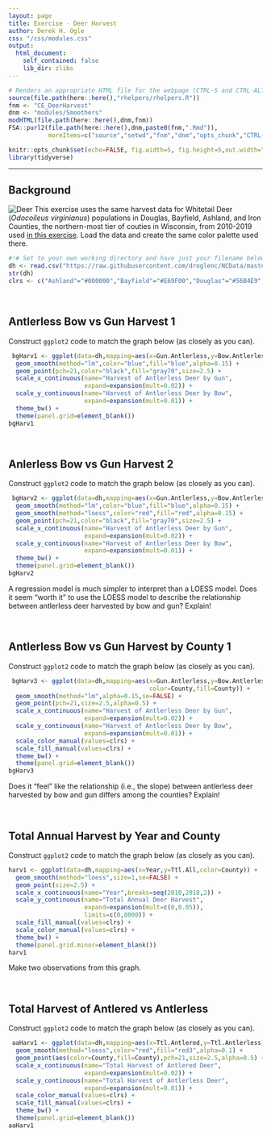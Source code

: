 ```yaml
---
layout: page
title: Exercise - Deer Harvest
author: Derek H. Ogle
css: "/css/modules.css"
output:
  html_document:
    self_contained: false
    lib_dir: zlibs
---
```


```r
# Renders an appropriate HTML file for the webpage (CTRL-S and CTRL-ALT-C)
source(file.path(here::here(),"rhelpers/rhelpers.R"))
fnm <- "CE_DeerHarvest"
dnm <- "modules/Smoothers"
modHTML(file.path(here::here(),dnm,fnm))
FSA::purl2(file.path(here::here(),dnm,paste0(fnm,".Rmd")),
           moreItems=c("source","setwd","fnm","dnm","opts_chunk","CTRL-S"))
```
```r
knitr::opts_chunk$set(echo=FALSE, fig.width=5, fig.height=5,out.width="60%",message=FALSE)
library(tidyverse)
```

----

## Background
<img src="../zimgs/Deer.jpg" alt="Deer" class="img-right">
This exercise uses the same harvest data for Whitetail Deer (*Odocoileus virginianus*) populations in Douglas, Bayfield, Ashland, and Iron Counties, the northern-most tier of couties in Wisconsin, from 2010-2019 used [in this exercise](../Means/CE_DeerHarvest.html). Load the data and create the same color palette used there.

```r
#!# Set to your own working directory and have just your filename below.
dh <- read.csv("https://raw.githubusercontent.com/droglenc/NCData/master/DeerHarvest.csv")
str(dh)
clrs <- c("Ashland"="#000000","Bayfield"="#E69F00","Douglas"="#56B4E9","Iron"="#009E73")
```

&nbsp;

## Antlerless Bow vs Gun Harvest 1
Construct `ggplot2` code to match the graph below (as closely as you can).

```r
 bgHarv1 <- ggplot(data=dh,mapping=aes(x=Gun.Antlerless,y=Bow.Antlerless)) +
  geom_smooth(method="lm",color="blue",fill="blue",alpha=0.15) +
  geom_point(pch=21,color="black",fill="gray70",size=2.5) +
  scale_x_continuous(name="Harvest of Antlerless Deer by Gun",
                     expand=expansion(mult=0.02)) +
  scale_y_continuous(name="Harvest of Antlerless Deer by Bow",
                     expand=expansion(mult=0.01)) +
  theme_bw() +
  theme(panel.grid=element_blank())
bgHarv1
```

&nbsp;


## Anlerless Bow vs Gun Harvest 2
Construct `ggplot2` code to match the graph below (as closely as you can).

```r
 bgHarv2 <- ggplot(data=dh,mapping=aes(x=Gun.Antlerless,y=Bow.Antlerless)) +
  geom_smooth(method="lm",color="blue",fill="blue",alpha=0.15) +
  geom_smooth(method="loess",color="red",fill="red",alpha=0.15) +
  geom_point(pch=21,color="black",fill="gray70",size=2.5) +
  scale_x_continuous(name="Harvest of Antlerless Deer by Gun",
                     expand=expansion(mult=0.02)) +
  scale_y_continuous(name="Harvest of Antlerless Deer by Bow",
                     expand=expansion(mult=0.01)) +
  theme_bw() +
  theme(panel.grid=element_blank())
bgHarv2
```

A regression model is much simpler to interpret than a LOESS model. Does it seem "worth it" to use the LOESS model to describe the relationship between antlerless deer harvested by bow and gun? Explain!

&nbsp;

## Antlerless Bow vs Gun Harvest by County 1
Construct `ggplot2` code to match the graph below (as closely as you can).

```r
 bgHarv3 <- ggplot(data=dh,mapping=aes(x=Gun.Antlerless,y=Bow.Antlerless,
                                       color=County,fill=County)) +
  geom_smooth(method="lm",alpha=0.15,se=FALSE) +
  geom_point(pch=21,size=2.5,alpha=0.5) +
  scale_x_continuous(name="Harvest of Antlerless Deer by Gun",
                     expand=expansion(mult=0.02)) +
  scale_y_continuous(name="Harvest of Antlerless Deer by Bow",
                     expand=expansion(mult=0.01)) +
  scale_color_manual(values=clrs) +
  scale_fill_manual(values=clrs) +
  theme_bw() +
  theme(panel.grid=element_blank())
bgHarv3
```

Does it "feel" like the relationship (i.e., the slope) between antlerless deer harvested by bow and gun differs among the counties? Explain!

&nbsp;

## Total Annual Harvest by Year and County
Construct `ggplot2` code to match the graph below (as closely as you can).

```r
harv1 <- ggplot(data=dh,mapping=aes(x=Year,y=Ttl.All,color=County)) +
  geom_smooth(method="loess",size=1,se=FALSE) +
  geom_point(size=2.5) +
  scale_x_continuous(name="Year",breaks=seq(2010,2018,2)) +
  scale_y_continuous(name="Total Annual Deer Harvest",
                     expand=expansion(mult=c(0,0.05)),
                     limits=c(0,8000)) +
  scale_fill_manual(values=clrs) +
  scale_color_manual(values=clrs) +
  theme_bw() +
  theme(panel.grid.minor=element_blank())
harv1
```

Make two observations from this graph.

&nbsp;

## Total Harvest of Antlered vs Antlerless
Construct `ggplot2` code to match the graph below (as closely as you can).

```r
 aaHarv1 <- ggplot(data=dh,mapping=aes(x=Ttl.Antlered,y=Ttl.Antlerless)) +
  geom_smooth(method="loess",color="red",fill="red3",alpha=0.1) +
  geom_point(aes(color=County,fill=County),pch=21,size=2.5,alpha=0.5) +
  scale_x_continuous(name="Total Harvest of Antlered Deer",
                     expand=expansion(mult=0.02)) +
  scale_y_continuous(name="Total Harvest of Antlerless Deer",
                     expand=expansion(mult=0.01)) +
  scale_color_manual(values=clrs) +
  scale_fill_manual(values=clrs) +
  theme_bw() +
  theme(panel.grid=element_blank())
aaHarv1
```
